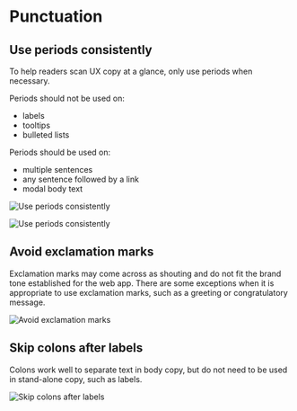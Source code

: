 # Punctuation

## Use periods consistently

To help readers scan UX copy at a glance, only use periods when necessary.

Periods should not be used on:

- labels
- tooltips
- bulleted lists

Periods should be used on:

- multiple sentences
- any sentence followed by a link
- modal body text

![Use periods consistently](/use-periods-consistently-1.jpg)

![Use periods consistently](/use-periods-consistently-2.jpg)

## Avoid exclamation marks

Exclamation marks may come across as shouting and do not fit the brand tone established for the web app. There are some exceptions when it is appropriate to use exclamation marks, such as a greeting or congratulatory message.

![Avoid exclamation marks](/exclamation-mark.jpg)

## Skip colons after labels

Colons work well to separate text in body copy, but do not need to be used in stand-alone copy, such as labels.

![Skip colons after labels](/skip-colons-after-labels.jpg)
